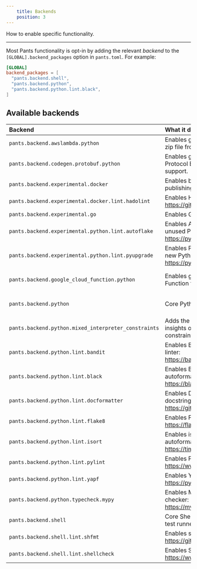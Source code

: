 ```yaml
---
    title: Backends
    position: 3
---
```



How to enable specific functionality.

---

Most Pants functionality is opt-in by adding the relevant _backend_ to the `[GLOBAL].backend_packages` option in `pants.toml`. For example:

```toml title="pants.toml"
[GLOBAL]
backend_packages = [
  "pants.backend.shell",
  "pants.backend.python",
  "pants.backend.python.lint.black",
]
```

## Available backends

| Backend                                              | What it does                                                                                     | Docs                                                              |
| :--------------------------------------------------- | :----------------------------------------------------------------------------------------------- | :---------------------------------------------------------------- |
| `pants.backend.awslambda.python`                     | Enables generating an AWS Lambda zip file from Python code.                                      | [AWS Lambda](doc:awslambda-python)                                |
| `pants.backend.codegen.protobuf.python`              | Enables generating Python from Protocol Buffers. Includes gRPC support.                          | [Protobuf and gRPC](doc:protobuf)                                 |
| `pants.backend.experimental.docker`                  | Enables building, running, and publishing Docker images.                                         | [Docker overview](doc:docker)                                     |
| `pants.backend.experimental.docker.lint.hadolint`    | Enables Hadolint, a Docker linter: https://github.com/hadolint/hadolint                          | [Docker overview](doc:docker)                                     |
| `pants.backend.experimental.go`                      | Enables Go support.                                                                              | [Go overview](doc:go)                                             |
| `pants.backend.experimental.python.lint.autoflake`   | Enables Autoflake, which removes unused Python imports: https://pypi.org/project/autoflake/      | [Linters and formatters](doc:python-linters-and-formatters)       |
| `pants.backend.experimental.python.lint.pyupgrade`   | Enables Pyupgrade, which upgrades to new Python syntax: https://pypi.org/project/pyupgrade/      | [Linters and formatters](doc:python-linters-and-formatters)       |
| `pants.backend.google_cloud_function.python`         | Enables generating a Google Cloud Function from Python code.                                     | [Google Cloud Function](doc:google-cloud-function-python)         |
| `pants.backend.python`                               | Core Python support.                                                                             | [Enabling Python support](doc:python-backend)                     |
| `pants.backend.python.mixed_interpreter_constraints` | Adds the `py-constraints` goal for insights on Python interpreter constraints.                   | [Interpreter compatibility](doc:python-interpreter-compatibility) |
| `pants.backend.python.lint.bandit`                   | Enables Bandit, the Python security linter: https://bandit.readthedocs.io/en/latest/.            | [Linters and formatters](doc:python-linters-and-formatters)       |
| `pants.backend.python.lint.black`                    | Enables Black, the Python autoformatter: https://black.readthedocs.io/en/stable/.                | [Linters and formatters](doc:python-linters-and-formatters)       |
| `pants.backend.python.lint.docformatter`             | Enables Docformatter, the Python docstring autoformatter: https://github.com/myint/docformatter. | [Linters and formatters](doc:python-linters-and-formatters)       |
| `pants.backend.python.lint.flake8`                   | Enables Flake8, the Python linter: https://flake8.pycqa.org/en/latest/.                          | [Linters and formatters](doc:python-linters-and-formatters)       |
| `pants.backend.python.lint.isort`                    | Enables isort, the Python import autoformatter: https://timothycrosley.github.io/isort/.         | [Linters and formatters](doc:python-linters-and-formatters)       |
| `pants.backend.python.lint.pylint`                   | Enables Pylint, the Python linter: https://www.pylint.org                                        | [Linters and formatters](doc:python-linters-and-formatters)       |
| `pants.backend.python.lint.yapf`                     | Enables Yapf, the Python formatter: https://pypi.org/project/yapf/                               | [Linters and formatters](doc:python-linters-and-formatters)       |
| `pants.backend.python.typecheck.mypy`                | Enables MyPy, the Python type checker: https://mypy.readthedocs.io/en/stable/.                   | [typecheck](doc:python-typecheck-goal)                            |
| `pants.backend.shell`                                | Core Shell support, including shUnit2 test runner.                                               | [Shell overview](doc:shell-overview)                              |
| `pants.backend.shell.lint.shfmt`                     | Enables shfmt, a Shell autoformatter: https://github.com/mvdan/sh.                               | [Shell overview](doc:shell-overview)                              |
| `pants.backend.shell.lint.shellcheck`                | Enables Shellcheck, a Shell linter: https://www.shellcheck.net/.                                 | [Shell overview](doc:shell-overview)                              |
